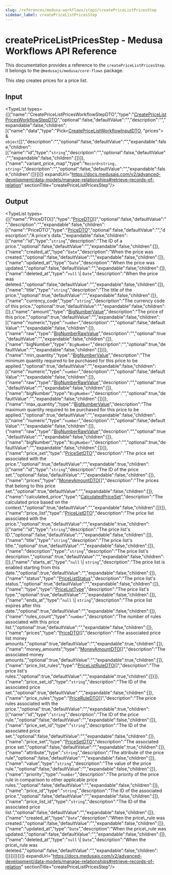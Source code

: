 ```yaml
---
slug: /references/medusa-workflows/steps/createPriceListPricesStep
sidebar_label: createPriceListPricesStep
---
```



# createPriceListPricesStep - Medusa Workflows API Reference

This documentation provides a reference to the `createPriceListPricesStep`. It belongs to the `@medusajs/medusa/core-flows` package.

This step creates prices for a price list.

## Input

<TypeList types={[{"name":"CreatePriceListPricesWorkflowStepDTO","type":"[CreatePriceListPricesWorkflowStepDTO](../../../../../types/interfaces/types.CreatePriceListPricesWorkflowStepDTO/page.mdx)","optional":false,"defaultValue":"","description":"","expandable":false,"children":[{"name":"data","type":"Pick&#60;[CreatePriceListWorkflowInputDTO](../../../../../types/interfaces/types.CreatePriceListWorkflowInputDTO/page.mdx), \"prices\"&#62; & `object`[]","description":"","optional":false,"defaultValue":"","expandable":false,"children":[{"name":"id","type":"`string`","description":"","optional":false,"defaultValue":"","expandable":false,"children":[]}]},{"name":"variant_price_map","type":"`Record<string, string>`","description":"","optional":false,"defaultValue":"","expandable":false,"children":[]}]}]} expandUrl="https://docs.medusajs.com/v2/advanced-development/data-models/manage-relationships#retrieve-records-of-relation" sectionTitle="createPriceListPricesStep"/>

## Output

<TypeList types={[{"name":"PriceDTO[]","type":"[PriceDTO](../../../../../pricing/interfaces/pricing.PriceDTO/page.mdx)[]","optional":false,"defaultValue":"","description":"","expandable":false,"children":[{"name":"PriceDTO","type":"[PriceDTO](../../../../../pricing/interfaces/pricing.PriceDTO/page.mdx)","optional":false,"defaultValue":"","description":"A price's data.","expandable":false,"children":[{"name":"id","type":"`string`","description":"The ID of a price.","optional":false,"defaultValue":"","expandable":false,"children":[]},{"name":"created_at","type":"`Date`","description":"When the price was created.","optional":false,"defaultValue":"","expandable":false,"children":[]},{"name":"updated_at","type":"`Date`","description":"When the price was updated.","optional":false,"defaultValue":"","expandable":false,"children":[]},{"name":"deleted_at","type":"`null` \\| `Date`","description":"When the price was deleted.","optional":false,"defaultValue":"","expandable":false,"children":[]},{"name":"title","type":"`string`","description":"The title of the price.","optional":true,"defaultValue":"","expandable":false,"children":[]},{"name":"currency_code","type":"`string`","description":"The currency code of this price.","optional":true,"defaultValue":"","expandable":false,"children":[]},{"name":"amount","type":"[BigNumberValue](../../../../../pricing/types/pricing.BigNumberValue/page.mdx)","description":"The price of this price.","optional":true,"defaultValue":"","expandable":false,"children":[{"name":"numeric","type":"`number`","description":"","optional":false,"defaultValue":"","expandable":false,"children":[]},{"name":"raw","type":"[BigNumberRawValue](../../../../../pricing/types/pricing.BigNumberRawValue/page.mdx)","description":"","optional":true,"defaultValue":"","expandable":false,"children":[]},{"name":"bigNumber","type":"`BigNumber`","description":"","optional":true,"defaultValue":"","expandable":false,"children":[]}]},{"name":"min_quantity","type":"[BigNumberValue](../../../../../pricing/types/pricing.BigNumberValue/page.mdx)","description":"The minimum quantity required to be purchased for this price to be applied.","optional":true,"defaultValue":"","expandable":false,"children":[{"name":"numeric","type":"`number`","description":"","optional":false,"defaultValue":"","expandable":false,"children":[]},{"name":"raw","type":"[BigNumberRawValue](../../../../../pricing/types/pricing.BigNumberRawValue/page.mdx)","description":"","optional":true,"defaultValue":"","expandable":false,"children":[]},{"name":"bigNumber","type":"`BigNumber`","description":"","optional":true,"defaultValue":"","expandable":false,"children":[]}]},{"name":"max_quantity","type":"[BigNumberValue](../../../../../pricing/types/pricing.BigNumberValue/page.mdx)","description":"The maximum quantity required to be purchased for this price to be applied.","optional":true,"defaultValue":"","expandable":false,"children":[{"name":"numeric","type":"`number`","description":"","optional":false,"defaultValue":"","expandable":false,"children":[]},{"name":"raw","type":"[BigNumberRawValue](../../../../../pricing/types/pricing.BigNumberRawValue/page.mdx)","description":"","optional":true,"defaultValue":"","expandable":false,"children":[]},{"name":"bigNumber","type":"`BigNumber`","description":"","optional":true,"defaultValue":"","expandable":false,"children":[]}]},{"name":"price_set","type":"[PriceSetDTO](../../../../../pricing/interfaces/pricing.PriceSetDTO/page.mdx)","description":"The price set associated with the price.","optional":true,"defaultValue":"","expandable":true,"children":[{"name":"id","type":"`string`","description":"The ID of the price set.","optional":false,"defaultValue":"","expandable":false,"children":[]},{"name":"prices","type":"[MoneyAmountDTO](../../../../../pricing/interfaces/pricing.MoneyAmountDTO/page.mdx)[]","description":"The prices that belong to this price set.","optional":true,"defaultValue":"","expandable":false,"children":[]},{"name":"calculated_price","type":"[CalculatedPriceSet](../../../../../pricing/interfaces/pricing.CalculatedPriceSet/page.mdx)","description":"The calculated price based on the context.","optional":true,"defaultValue":"","expandable":false,"children":[]}]},{"name":"price_list","type":"[PriceListDTO](../../../../../pricing/interfaces/pricing.PriceListDTO/page.mdx)","description":"The price list associated with the price.","optional":true,"defaultValue":"","expandable":true,"children":[{"name":"id","type":"`string`","description":"The price list's ID.","optional":false,"defaultValue":"","expandable":false,"children":[]},{"name":"title","type":"`string`","description":"The price list's title.","optional":true,"defaultValue":"","expandable":false,"children":[]},{"name":"description","type":"`string`","description":"The price list's description.","optional":true,"defaultValue":"","expandable":false,"children":[]},{"name":"starts_at","type":"`null` \\| `string`","description":"The price list is enabled starting from this date.","optional":true,"defaultValue":"","expandable":false,"children":[]},{"name":"status","type":"[PriceListStatus](../../../../../pricing/types/pricing.PriceListStatus/page.mdx)","description":"The price list's status.","optional":true,"defaultValue":"","expandable":false,"children":[]},{"name":"type","type":"[PriceListType](../../../../../pricing/types/pricing.PriceListType/page.mdx)","description":"The price list's type.","optional":true,"defaultValue":"","expandable":false,"children":[]},{"name":"ends_at","type":"`null` \\| `string`","description":"The price list expires after this date.","optional":true,"defaultValue":"","expandable":false,"children":[]},{"name":"rules_count","type":"`number`","description":"The number of rules associated with this price list.","optional":true,"defaultValue":"","expandable":false,"children":[]},{"name":"prices","type":"[PriceDTO](../../../../../pricing/interfaces/pricing.PriceDTO/page.mdx)[]","description":"The associated price list money amounts.","optional":true,"defaultValue":"","expandable":true,"children":[]},{"name":"money_amounts","type":"[MoneyAmountDTO](../../../../../pricing/interfaces/pricing.MoneyAmountDTO/page.mdx)[]","description":"The associated money amounts.","optional":true,"defaultValue":"","expandable":true,"children":[]},{"name":"price_list_rules","type":"[PriceListRuleDTO](../../../../../pricing/interfaces/pricing.PriceListRuleDTO/page.mdx)[]","description":"The price list's rules.","optional":true,"defaultValue":"","expandable":true,"children":[]}]},{"name":"price_set_id","type":"`string`","description":"The ID of the associated price set.","optional":true,"defaultValue":"","expandable":false,"children":[]},{"name":"price_rules","type":"[PriceRuleDTO](../../../../../pricing/interfaces/pricing.PriceRuleDTO/page.mdx)[]","description":"The price rules associated with the price.","optional":true,"defaultValue":"","expandable":true,"children":[{"name":"id","type":"`string`","description":"The ID of the price rule.","optional":false,"defaultValue":"","expandable":false,"children":[]},{"name":"price_set_id","type":"`string`","description":"The ID of the associated price set.","optional":false,"defaultValue":"","expandable":false,"children":[]},{"name":"price_set","type":"[PriceSetDTO](../../../../../pricing/interfaces/pricing.PriceSetDTO/page.mdx)","description":"The associated price set.","optional":false,"defaultValue":"","expandable":true,"children":[]},{"name":"attribute","type":"`string`","description":"The attribute of the price rule","optional":false,"defaultValue":"","expandable":false,"children":[]},{"name":"value","type":"`string`","description":"The value of the price rule.","optional":false,"defaultValue":"","expandable":false,"children":[]},{"name":"priority","type":"`number`","description":"The priority of the price rule in comparison to other applicable price rules.","optional":false,"defaultValue":"","expandable":false,"children":[]},{"name":"price_id","type":"`string`","description":"The ID of the associated price.","optional":false,"defaultValue":"","expandable":false,"children":[]},{"name":"price_list_id","type":"`string`","description":"The ID of the associated price list.","optional":false,"defaultValue":"","expandable":false,"children":[]},{"name":"created_at","type":"`Date`","description":"When the price\\_rule was created.","optional":false,"defaultValue":"","expandable":false,"children":[]},{"name":"updated_at","type":"`Date`","description":"When the price\\_rule was updated.","optional":false,"defaultValue":"","expandable":false,"children":[]},{"name":"deleted_at","type":"`null` \\| `Date`","description":"When the price\\_rule was deleted.","optional":false,"defaultValue":"","expandable":false,"children":[]}]}]}]}]} expandUrl="https://docs.medusajs.com/v2/advanced-development/data-models/manage-relationships#retrieve-records-of-relation" sectionTitle="createPriceListPricesStep"/>
